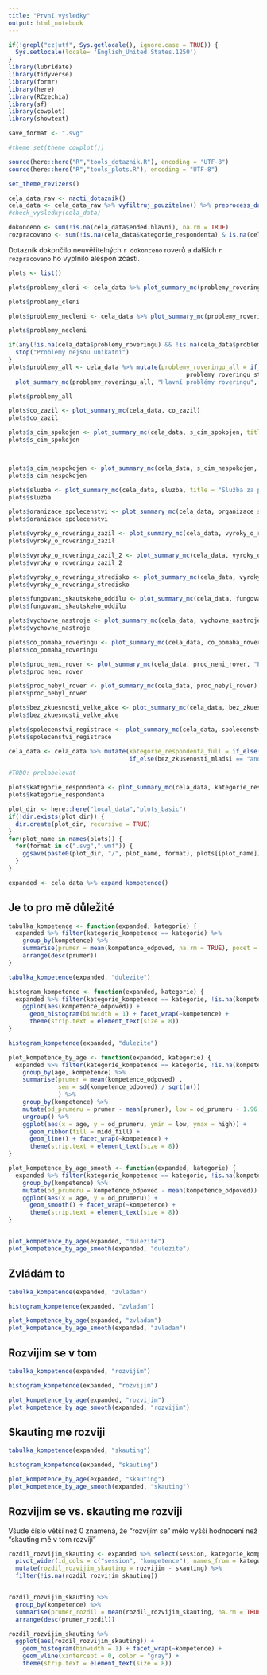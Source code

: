 ---
title: "První výsledky"
output: html_notebook
---

```{r setup}
if(!grepl("cz|utf", Sys.getlocale(), ignore.case = TRUE)) {
  Sys.setlocale(locale= 'English_United States.1250')
}
library(lubridate)
library(tidyverse)
library(formr)
library(here)
library(RCzechia)
library(sf)
library(cowplot)
library(showtext)

save_format <- ".svg"

#theme_set(theme_cowplot())

source(here::here("R","tools_dotaznik.R"), encoding = "UTF-8")
source(here::here("R","tools_plots.R"), encoding = "UTF-8")

set_theme_revizers()

```

```{r}
cela_data_raw <- nacti_dotaznik()
cela_data <- cela_data_raw %>% vyfiltruj_pouzitelne() %>% preprocess_dat(verbose = FALSE)  
#check_vysledky(cela_data)
```


```{r}
dokonceno <- sum(!is.na(cela_data$ended.hlavni), na.rm = TRUE)
rozpracovano <- sum(!is.na(cela_data$kategorie_respondenta) & is.na(cela_data$ended.hlavni))
```

Dotazník dokončilo neuvěřitelných `r dokonceno` roverů a dalších `r rozpracovano` ho vyplnilo alespoň zčásti.

```{r}
plots <- list() 
```


```{r}

plots$problemy_cleni <- cela_data %>% plot_summary_mc(problemy_roveringu, "Hlavní problémy roveringu - jen členi společenství", title_hjust = 1)

plots$problemy_cleni

```

```{r}
plots$problemy_necleni <- cela_data %>% plot_summary_mc(problemy_roveringu_stredisko, "Hlavní problémy roveringu - jen bez společenství", title_hjust = 1)

plots$problemy_necleni
```


```{r}
if(any(!is.na(cela_data$problemy_roveringu) && !is.na(cela_data$problemy_roveringu_stredisko))) {
  stop("Problemy nejsou unikatni")
}
plots$problemy_all <- cela_data %>% mutate(problemy_roveringu_all = if_else(!is.na(problemy_roveringu), problemy_roveringu, 
                                                  problemy_roveringu_stredisko)) %>%
  plot_summary_mc(problemy_roveringu_all, "Hlavní problémy roveringu", title_hjust = 1.5)

plots$problemy_all
```


```{r}
plots$co_zazil <- plot_summary_mc(cela_data, co_zazil)
plots$co_zazil
```

```{r}
plots$s_cim_spokojen <- plot_summary_mc(cela_data, s_cim_spokojen, title = "S čím jsi ve společenství spokojen")
plots$s_cim_spokojen



plots$s_cim_nespokojen <- plot_summary_mc(cela_data, s_cim_nespokojen, title = "S čím jsi ve společenství NEspokojen") 
plots$s_cim_nespokojen

```

```{r}
plots$sluzba <- plot_summary_mc(cela_data, sluzba, title = "Služba za poslední měsíc") 
plots$sluzba
```


```{r}
plots$oranizace_spolecenstvi <- plot_summary_mc(cela_data, organizace_spolecenstvi, title = "Organizace kmene")
plots$oranizace_spolecenstvi
```

```{r}
plots$vyroky_o_roveringu_zazil <- plot_summary_mc(cela_data, vyroky_o_roveringu_zazil) 
plots$vyroky_o_roveringu_zazil

plots$vyroky_o_roveringu_zazil_2 <- plot_summary_mc(cela_data, vyroky_o_roveringu_zazil_2) 
plots$vyroky_o_roveringu_zazil_2
```

```{r}
plots$vyroky_o_roveringu_stredisko <- plot_summary_mc(cela_data, vyroky_o_roveringu_stredisko)
plots$vyroky_o_roveringu_stredisko
```


```{r}
plots$fungovani_skautskeho_oddilu <- plot_summary_mc(cela_data, fungovani_skautskeho_oddilu, "Moje družina ve skautském věku") 
plots$fungovani_skautskeho_oddilu
```

```{r}
plots$vychovne_nastroje <- plot_summary_mc(cela_data, vychovne_nastroje, "Používáme tyto výchovné nástroje")
plots$vychovne_nastroje
```

```{r}
plots$co_pomaha_roveringu <- plot_summary_mc(cela_data, co_pomaha_roveringu)
plots$co_pomaha_roveringu

```

```{r}
plots$proc_neni_rover <- plot_summary_mc(cela_data, proc_neni_rover, "Proč jsem už nejsem v roverském společenství")
plots$proc_neni_rover

```

```{r}
plots$proc_nebyl_rover <- plot_summary_mc(cela_data, proc_nebyl_rover)
plots$proc_nebyl_rover

```

```{r}
plots$bez_zkuesnosti_velke_akce <- plot_summary_mc(cela_data, bez_zkuesnosti_velke_akce, "Účast na akcích (jen bez roverské zkušenosti)")
plots$bez_zkuesnosti_velke_akce


```

```{r}
plots$spolecenstvi_registrace <- plot_summary_mc(cela_data, spolecenstvi_registrace)
plots$spolecenstvi_registrace


```

```{r}
cela_data <- cela_data %>% mutate(kategorie_respondenta_full = if_else(kategorie_respondenta != "bez_zkusenosti", kategorie_respondenta,
                                  if_else(bez_zkusenosti_mladsi == "ano", "bez_zkusenosti_mladsi", "bez_zkusenosti_starsi")))

#TODO: prelabelovat

plots$kategorie_respondenta <- plot_summary_mc(cela_data, kategorie_respondenta_full, "Roverská zkušenost")
plots$kategorie_respondenta


```


```{r}
plot_dir <- here::here("local_data","plots_basic")
if(!dir.exists(plot_dir)) {
  dir.create(plot_dir, recursive = TRUE)
}
for(plot_name in names(plots)) {
  for(format in c(".svg",".wmf")) {
    ggsave(paste0(plot_dir, "/", plot_name, format), plots[[plot_name]])
  }
}
```



```{r}
expanded <- cela_data %>% expand_kompetence()
```

## Je to pro mě důležité

```{r}
tabulka_kompetence <- function(expanded, kategorie) {
  expanded %>% filter(kategorie_kompetence == kategorie) %>%
    group_by(kompetence) %>%
    summarise(prumer = mean(kompetence_odpoved, na.rm = TRUE), pocet = sum(!is.na(kompetence_odpoved))) %>%
    arrange(desc(prumer))
}

tabulka_kompetence(expanded, "dulezite")
```

```{r}
histogram_kompetence <- function(expanded, kategorie) {
  expanded %>% filter(kategorie_kompetence == kategorie, !is.na(kompetence_odpoved)) %>%
    ggplot(aes(kompetence_odpoved)) +
      geom_histogram(binwidth = 1) + facet_wrap(~kompetence) +
      theme(strip.text = element_text(size = 8))
}

histogram_kompetence(expanded, "dulezite")
```

```{r}
plot_kompetence_by_age <- function(expanded, kategorie) {
  expanded %>% filter(kategorie_kompetence == kategorie, !is.na(kompetence_odpoved), age >= 15, age <= 26) %>%
    group_by(age, kompetence) %>%
    summarise(prumer = mean(kompetence_odpoved) ,
              sem = sd(kompetence_odpoved) / sqrt(n())
              ) %>%
    group_by(kompetence) %>%
    mutate(od_prumeru = prumer - mean(prumer), low = od_prumeru - 1.96 * sem, high = od_prumeru + 1.96 * sem) %>%
    ungroup() %>%
    ggplot(aes(x = age, y = od_prumeru, ymin = low, ymax = high)) +
      geom_ribbon(fill = midd_fill) +
      geom_line() + facet_wrap(~kompetence) +
      theme(strip.text = element_text(size = 8))
}

plot_kompetence_by_age_smooth <- function(expanded, kategorie) {
  expanded %>% filter(kategorie_kompetence == kategorie, !is.na(kompetence_odpoved), age >= 15, age <= 26) %>%
    group_by(kompetence) %>%
    mutate(od_prumeru = kompetence_odpoved - mean(kompetence_odpoved)) %>%
    ggplot(aes(x = age, y = od_prumeru)) +
      geom_smooth() + facet_wrap(~kompetence) +
      theme(strip.text = element_text(size = 8)) 
}


plot_kompetence_by_age(expanded, "dulezite")
plot_kompetence_by_age_smooth(expanded, "dulezite")
```

## Zvládám to

```{r}
tabulka_kompetence(expanded, "zvladam")
```

```{r}
histogram_kompetence(expanded, "zvladam")
```


```{r}
plot_kompetence_by_age(expanded, "zvladam")
plot_kompetence_by_age_smooth(expanded, "zvladam")
```

## Rozvijim se v tom

```{r}
tabulka_kompetence(expanded, "rozvijim")
```

```{r}
histogram_kompetence(expanded, "rozvijim")
```

```{r}
plot_kompetence_by_age(expanded, "rozvijim")
plot_kompetence_by_age_smooth(expanded, "rozvijim")
```

## Skauting me rozviji

```{r}
tabulka_kompetence(expanded, "skauting")
```

```{r}
histogram_kompetence(expanded, "skauting")
```

```{r}
plot_kompetence_by_age(expanded, "skauting")
plot_kompetence_by_age_smooth(expanded, "skauting")
```

## Rozvijim se vs. skauting me rozviji

Všude číslo větší než 0 znamená, že "rozvíjím se" mělo vyšší hodnocení než "skauting mě v tom rozvíjí"

```{r}
rozdil_rozvijim_skauting <- expanded %>% select(session, kategorie_kompetence, kompetence_odpoved, kompetence) %>% filter(kategorie_kompetence %in% c("rozvijim","skauting")) %>%
  pivot_wider(id_cols = c("session", "kompetence"), names_from = kategorie_kompetence, values_from = kompetence_odpoved) %>%
  mutate(rozdil_rozvijim_skauting = rozvijim - skauting) %>%
  filter(!is.na(rozdil_rozvijim_skauting))


rozdil_rozvijim_skauting %>%
  group_by(kompetence) %>%
  summarise(prumer_rozdil = mean(rozdil_rozvijim_skauting, na.rm = TRUE), pocet = sum(!is.na(rozdil_rozvijim_skauting))) %>%
  arrange(desc(prumer_rozdil))


```

```{r}
rozdil_rozvijim_skauting %>%
  ggplot(aes(rozdil_rozvijim_skauting)) +
    geom_histogram(binwidth = 1) + facet_wrap(~kompetence) +
    geom_vline(xintercept = 0, color = "gray") +
    theme(strip.text = element_text(size = 8))
```

```{r}

```

